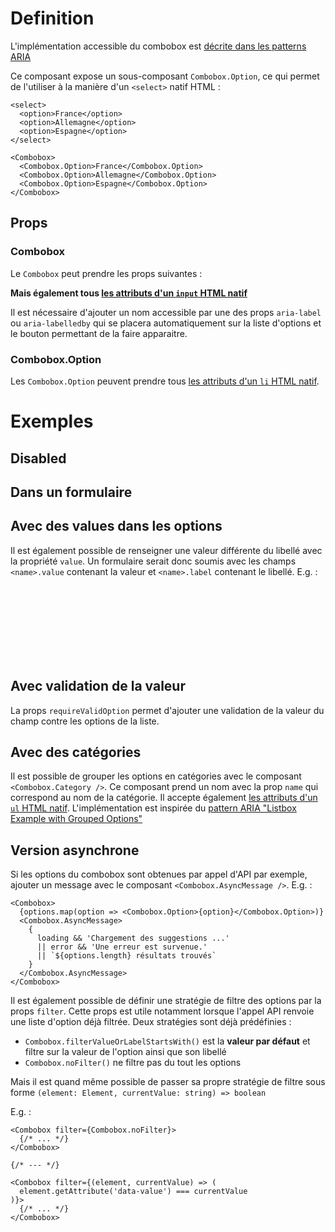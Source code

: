 
<Meta of={stories} />


# Definition

L'implémentation accessible du combobox est [décrite dans les patterns ARIA](https://www.w3.org/WAI/ARIA/apg/patterns/combobox/examples/combobox-autocomplete-list/)

Ce composant expose un sous-composant `Combobox.Option`, ce qui permet de l'utiliser à la manière d'un `<select>`
natif HTML :
```tsx
<select>
  <option>France</option>
  <option>Allemagne</option>
  <option>Espagne</option>
</select>

<Combobox>
  <Combobox.Option>France</Combobox.Option>
  <Combobox.Option>Allemagne</Combobox.Option>
  <Combobox.Option>Espagne</Combobox.Option>
</Combobox>
```

## Props

### Combobox

Le `Combobox` peut prendre les props suivantes :

<Controls />

**Mais également tous [les attributs d'un `input` HTML natif](https://developer.mozilla.org/en-US/docs/Web/HTML/Element/button)**

Il est nécessaire d'ajouter un nom accessible par une des props `aria-label` ou `aria-labelledby` qui se placera
automatiquement sur la liste d'options et le bouton permettant de la faire apparaitre.

### Combobox.Option

Les `Combobox.Option` peuvent prendre tous [les attributs d'un `li` HTML natif](https://developer.mozilla.org/en-US/docs/Web/HTML/Element/li).

# Exemples

<Canvas of={stories.exemple} />

## Disabled

<Canvas of={stories.disabled} />

## Dans un formulaire

<Canvas of={stories.intégrationDansUnFormulaire} />

## Avec des values dans les options

Il est également possible de renseigner une valeur différente du libellé avec la propriété `value`.
Un formulaire serait donc soumis avec les champs `<name>.value` contenant la valeur et `<name>.label` contenant le libellé.
E.g. :
```jsx
<form onSubmit={event => (
    alert(`
        label: ${event.currentTarget['pays.label'].value},
        value: ${event.currentTarget['pays.value'].value}
    `)
)}>
    {/* ... */}
</form>
```

<Canvas of={stories.optionAvecValue} />

## Avec validation de la valeur

La props `requireValidOption` permet d'ajouter une validation de la valeur du champ contre les options de la liste.

<Canvas of={stories.validation} />

## Avec des catégories

Il est possible de grouper les options en catégories avec le composant `<Combobox.Category />`.
Ce composant prend un nom avec la prop `name` qui correspond au nom de la catégorie.
Il accepte également [les attributs d'un `ul` HTML natif](https://developer.mozilla.org/en-US/docs/Web/HTML/Element/ul).
L'implémentation est inspirée du [pattern ARIA "Listbox Example with Grouped Options"](https://www.w3.org/WAI/ARIA/apg/patterns/listbox/examples/listbox-grouped/)

<Canvas of={stories.categories} />

## Version asynchrone

Si les options du combobox sont obtenues par appel d'API par exemple, ajouter un message avec le composant `<Combobox.AsyncMessage />`.
E.g. :
```tsx
<Combobox>
  {options.map(option => <Combobox.Option>{option}</Combobox.Option>)}
  <Combobox.AsyncMessage>
    {
      loading && 'Chargement des suggestions ...'
      || error && 'Une erreur est survenue.'
      || `${options.length} résultats trouvés`
    }
  </Combobox.AsyncMessage>
</Combobox>
```

<Canvas of={stories.async} />

Il est également possible de définir une stratégie de filtre des options par la props `filter`.
Cette props est utile notamment lorsque l'appel API renvoie une liste d'option déjà filtrée.
Deux stratégies sont déjà prédéfinies :
- `Combobox.filterValueOrLabelStartsWith()` est la **valeur par défaut** et filtre sur la valeur de l'option ainsi que son libellé
- `Combobox.noFilter()` ne filtre pas du tout les options

Mais il est quand même possible de passer sa propre stratégie de filtre sous forme `(element: Element, currentValue: string) => boolean`

E.g. :
```tsx
<Combobox filter={Combobox.noFilter}>
  {/* ... */}
</Combobox>

{/* --- */}

<Combobox filter={(element, currentValue) => (
  element.getAttribute('data-value') === currentValue
)}>
  {/* ... */}
</Combobox>
```

<Canvas of={stories.filterStrategyNoFilter} />
